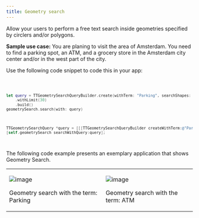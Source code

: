 ```yaml
---
title: Geometry search
---
```


Allow your users to perform a free text search inside geometries specified by circlers and/or
polygons.

**Sample use case:** You are planing to visit the area of Amsterdam. You need to find a parking
spot, an ATM, and a grocery store in the Amsterdam city center and/or in the west part of the city.

Use the following code snippet to code this in your app:

<Code>

```swift
let query = TTGeometrySearchQueryBuilder.create(withTerm: "Parking", searchShapes: geometryShape)
    .withLimit(30)
    .build()
geometrySearch.search(with: query)
```

```objectivec
TTGeometrySearchQuery *query = [[[TTGeometrySearchQueryBuilder createWithTerm:@"Parking" searchShapes:self.geometryShape] withLimit:30] build]
[self.geometrySearch searchWithQuery:query];
```

</Code>

The following code example presents an exemplary application that shows Geometry Search.

<table>
  <tbody>
    <tr>
      <td>
        <ContentWrapper maxWidth="350px" objectFit="contain">
          <p>
            <img src="../images/geometry_search_parking.png" alt="image" />
          </p>
        </ContentWrapper>
        <p>Geometry search with the term: Parking</p>
      </td>
      <td>
        <ContentWrapper maxWidth="350px" objectFit="contain">
          <p>
            <img src="../images/geometry_search_atm.png" alt="image" />
          </p>
        </ContentWrapper>
        <p>Geometry search with the term: ATM</p>
      </td>
    </tr>
  </tbody>
</table>